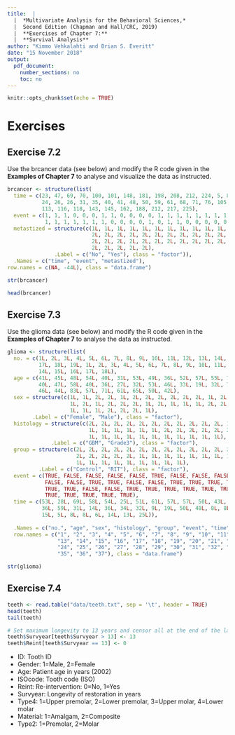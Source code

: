 ```yaml
---
title:  |  
  |  *Multivariate Analysis for the Behavioral Sciences,*
  |  Second Edition (Chapman and Hall/CRC, 2019)
  |  **Exercises of Chapter 7:**
  |  **Survival Analysis**
author: "Kimmo Vehkalahti and Brian S. Everitt"
date: "15 November 2018"
output: 
  pdf_document:
    number_sections: no
    toc: no
---
```


```r
knitr::opts_chunk$set(echo = TRUE)
```

# Exercises

## Exercise 7.2

Use the brcancer data (see below) and modify the R code given in the **Examples of Chapter 7** to analyse and visualize the data as instructed.

```r
brcancer <- structure(list(
  time = c(23, 47, 69, 70, 100, 101, 148, 181, 198, 208, 212, 224, 5, 8, 10, 13, 18, 
           24, 26, 26, 31, 35, 40, 41, 48, 50, 59, 61, 68, 71, 76, 105, 107, 109, 
           113, 116, 118, 143, 145, 162, 188, 212, 217, 225), 
  event = c(1, 1, 1, 0, 0, 0, 1, 1, 0, 0, 0, 0, 1, 1, 1, 1, 1, 1, 1, 1, 1, 1, 1, 
            1, 1, 1, 1, 1, 1, 1, 0, 0, 0, 0, 1, 0, 1, 1, 0, 0, 0, 0, 0, 0), 
  metastized = structure(c(1L, 1L, 1L, 1L, 1L, 1L, 1L, 1L, 1L, 1L, 1L, 1L, 2L, 
                           2L, 2L, 2L, 2L, 2L, 2L, 2L, 2L, 2L, 2L, 2L, 2L, 2L, 
                           2L, 2L, 2L, 2L, 2L, 2L, 2L, 2L, 2L, 2L, 2L, 2L, 2L, 
                           2L, 2L, 2L, 2L, 2L), 
               .Label = c("No", "Yes"), class = "factor")),
  .Names = c("time", "event", "metastized"),
row.names = c(NA, -44L), class = "data.frame")

str(brcancer)

head(brcancer)
```
\pagebreak

## Exercise 7.3

Use the glioma data (see below) and modify the R code given in the **Examples of Chapter 7** to analyse the data as instructed.

```r
glioma <- structure(list(
  no. = c(1L, 2L, 3L, 4L, 5L, 6L, 7L, 8L, 9L, 10L, 11L, 12L, 13L, 14L, 15L, 16L,
          17L, 18L, 19L, 1L, 2L, 3L, 4L, 5L, 6L, 7L, 8L, 9L, 10L, 11L, 12L, 13L, 
          14L, 15L, 16L, 17L, 18L),
  age = c(41L, 45L, 48L, 54L, 40L, 31L, 53L, 49L, 36L, 52L, 57L, 55L, 70L, 39L, 
          40L, 47L, 58L, 40L, 36L, 27L, 32L, 53L, 46L, 33L, 19L, 32L, 70L, 72L, 
          46L, 44L, 83L, 57L, 71L, 61L, 65L, 50L, 42L), 
  sex = structure(c(1L, 1L, 2L, 2L, 1L, 2L, 2L, 2L, 2L, 2L, 2L, 1L, 2L, 1L, 1L, 
                    1L, 2L, 1L, 2L, 2L, 2L, 1L, 2L, 1L, 1L, 1L, 2L, 2L, 2L, 2L, 
                    1L, 1L, 1L, 2L, 2L, 2L, 1L), 
        .Label = c("Female", "Male"), class = "factor"),
  histology = structure(c(2L, 2L, 2L, 2L, 2L, 2L, 2L, 2L, 2L, 2L, 2L, 1L, 1L, 
                          1L, 1L, 1L, 1L, 1L, 1L, 2L, 2L, 2L, 2L, 2L, 2L, 1L, 
                          1L, 1L, 1L, 1L, 1L, 1L, 1L, 1L, 1L, 1L, 1L), 
              .Label = c("GBM", "Grade3"), class = "factor"), 
  group = structure(c(2L, 2L, 2L, 2L, 2L, 2L, 2L, 2L, 2L, 2L, 2L, 2L, 2L, 2L, 
                      2L, 2L, 2L, 2L, 2L, 1L, 1L, 1L, 1L, 1L, 1L, 1L, 1L, 1L, 
                      1L, 1L, 1L, 1L, 1L, 1L, 1L, 1L, 1L), 
          .Label = c("Control", "RIT"), class = "factor"),
  event = c(TRUE, FALSE, FALSE, FALSE, FALSE, TRUE, FALSE, FALSE, FALSE, FALSE, 
            FALSE, FALSE, TRUE, TRUE, FALSE, FALSE, TRUE, TRUE, TRUE, TRUE, TRUE, 
            TRUE, TRUE, FALSE, FALSE, TRUE, TRUE, TRUE, TRUE, TRUE, TRUE, TRUE, 
            TRUE, TRUE, TRUE, TRUE, TRUE), 
  time = c(53L, 28L, 69L, 58L, 54L, 25L, 51L, 61L, 57L, 57L, 50L, 43L, 20L, 14L, 
           36L, 59L, 31L, 14L, 36L, 34L, 32L, 9L, 19L, 50L, 48L, 8L, 8L, 11L, 12L, 
           15L, 5L, 8L, 8L, 6L, 14L, 13L, 25L)), 
  
  .Names = c("no.", "age", "sex", "histology", "group", "event", "time"),
  row.names = c("1", "2", "3", "4", "5", "6", "7", "8", "9", "10", "11", "12", 
                "13", "14", "15", "16", "17", "18", "19", "20", "21", "22", "23", 
                "24", "25", "26", "27", "28", "29", "30", "31", "32", "33", "34", 
                "35", "36", "37"), class = "data.frame")

str(glioma)
```
\pagebreak

## Exercise 7.4

```r
teeth <- read.table("data/teeth.txt", sep = '\t', header = TRUE)
head(teeth)
tail(teeth)

# Set maximum longevity to 13 years and censor all at the end of the last year:
teeth$Survyear[teeth$Survyear > 13] <- 13
teeth$Reint[teeth$Survyear == 13] <- 0
```

- ID: Tooth ID
- Gender: 1=Male, 2=Female
- Age: Patient age in years (2002)
- ISOcode: Tooth code (ISO)
- Reint: Re-intervention: 0=No, 1=Yes
- Survyear: Longevity of restoration in years
- Type4: 1=Upper premolar, 2=Lower premolar, 3=Upper molar, 4=Lower molar
- Material: 1=Amalgam, 2=Composite
- Type2: 1=Premolar, 2=Molar
